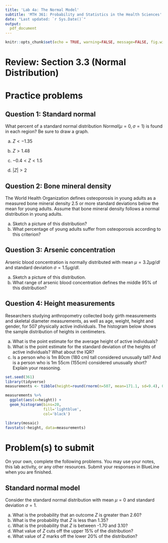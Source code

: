 ---
title: 'Lab 4a: The Normal Model'
subtitle: 'MTH 361: Probability and Statistics in the Health Sciences'
date: "Last updated: `r Sys.Date()`"
output: 
  pdf_document
---

```{r setup, include=FALSE}
knitr::opts_chunk$set(echo = TRUE, warning=FALSE, message=FALSE, fig.width=5, fig.height=3)
```

# Review: Section 3.3 (Normal Distribution)

\pagebreak

# Practice problems

## Question 1: Standard normal

What percent of a standard normal distribution $Normal(\mu = 0, \sigma = 1)$ is found in each region? Be sure to draw a graph.

a) $Z <-1.35$

\vfill

b) $Z >1.48$

\vfill

c) $-0.4<Z <1.5$

\vfill

d) $\vert Z\vert >2$

\vfill

\pagebreak

## Question 2: Bone mineral density

The World Health Organization defines osteoporosis in young adults as a measured bone mineral density 2.5 or more standard deviations below the mean for young adults. Assume that bone mineral density follows a normal distribution in young adults.

a) Sketch a picture of this distribution?
b) What percentage of young adults suffer from osteoporosis according to this criterion?

\vfill

## Question 3: Arsenic concentration

Arsenic blood concentration is normally distributed with mean $\mu = 3.2 \mu g/dl$ and standard deviation $\sigma = 1.5 \mu g/dl$.

a) Sketch a picture of this distribution.
b) What range of arsenic blood concentration defines the middle 95% of this distribution?

\vfill

\pagebreak

## Question 4: Height measurements

Researchers studying anthropometry collected body girth measurements and skeletal diameter measurements, as well as age, weight, height and gender, for 507 physically active individuals. The histogram below shows the sample distribution of heights in centimeters.

a) What is the point estimate for the average height of active individuals? 
b) What is the point estimate for the standard deviation of the heights of active individuals? What about the IQR?
b) Is a person who is 1m 80cm (180 cm) tall considered unusually tall? And is a person who is 1m 55cm (155cm) considered unusually short? Explain your reasoning. 

\vfill

```{r, echo=FALSE}
set.seed(361)
library(tidyverse)
measurements <- tibble(height=round(rnorm(n=507, mean=171.1, sd=9.4), 0))
```

```{r}
measurements %>% 
  ggplot(aes(x=height)) + 
  geom_histogram(bins=20, 
                 fill='lightblue',
                 col='black')

library(mosaic)
favstats(~height, data=measurements)
```

\pagebreak

# Problem(s) to submit

On your own, complete the following problems. You may use your notes, this lab activity, or any other resources. Submit your responses in BlueLine when you are finished.

## Standard normal model

Consider the standard normal distribution with mean $\mu = 0$ and standard deviation $\sigma = 1$.

a) What is the probability that an outcome $Z$ is greater than 2.60? 
b) What is the probability that $Z$ is less than 1.35?
c) What is the probability that $Z$ is between -1.70 and 3.10?
d) What value of $Z$ cuts off the upper 15% of the distribution?
e) What value of $Z$ marks off the lower 20% of the distribution?


